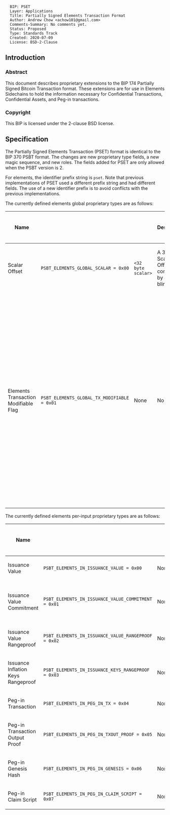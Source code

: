 <pre>
  BIP: PSET
  Layer: Applications
  Title: Partially Signed Elements Transaction Format
  Author: Andrew Chow <achow101@gmail.com>
  Comments-Summary: No comments yet.
  Status: Proposed
  Type: Standards Track
  Created: 2020-07-09
  License: BSD-2-Clause
</pre>

==Introduction==

===Abstract===

This document describes proprietary extensions to the BIP 174 Partially Signed Bitcoin Transaction format.
These extensions are for use in Elements Sidechains to hold the information necessary for
Confidential Transactions, Confidential Assets, and Peg-in transactions.

===Copyright===

This BIP is licensed under the 2-clause BSD license.

==Specification==

The Partially Signed Elements Transaction (PSET) format is identical to the BIP 370 PSBT format.
The changes are new proprietary type fields, a new magic sequence, and new roles.
The fields added for PSET are only allowed when the PSBT version is 2.

For elements, the identifier prefix string is <tt>pset</tt>.
Note that previous implementations of PSET used a different prefix string and had different fields.
The use of a new identifier prefix is to avoid conflicts with the previous implementations.

The currently defined elements global proprietary types are as follows:

{|
! Name
! <tt><keytype></tt>
! <tt><keydata></tt>
! <tt><keydata></tt> Description
! <tt><valuedata></tt>
! <tt><valuedata></tt> Description
! Versions Requiring Inclusion
! Versions Requiring Exclusion
! Versions Allowing Inclusion
|-
| Scalar Offset
| <tt>PSBT_ELEMENTS_GLOBAL_SCALAR = 0x00</tt>
| <tt><32 byte scalar></tt>
| A 32 byte Scalar Offset computed by a blinder.
| None
| No value. The value must have a length of zero.
|
| 0
| 2
|-
| Elements Transaction Modifiable Flag
| <tt>PSBT_ELEMENTS_GLOBAL_TX_MODIFIABLE = 0x01</tt>
| None
| No key data
| <tt><8-bit uint></tt>
| An 8 bit little endian unsigned integer as a bitfield for various elements specific transaction modification flags. Bit 0 is the PSET Blinded flag and it is set to 1 to indicate that the PSET has not been blinded yet. Once all confidential values, rangeproofs, and asset surjection proofs have been attached to the PSET, it must be set to 0.
|
| 0
| 2
|}

The currently defined elements per-input proprietary types are as follows:

{|
! Name
! <tt><keytype></tt>
! <tt><keydata></tt>
! <tt><keydata></tt> Description
! <tt><valuedata></tt>
! <tt><valuedata></tt> Description
! Versions Requiring Inclusion
! Versions Requiring Exclusion
! Versions Allowing Inclusion
|-
| Issuance Value
| <tt>PSBT_ELEMENTS_IN_ISSUANCE_VALUE = 0x00</tt>
| None
| No key data
| <tt><64-bit int></tt>
| The explicit little endian 64-bit integer for the value of this issuance.
|
| 0
| 2
|-
| Issuance Value Commitment
| <tt>PSBT_ELEMENTS_IN_ISSUANCE_VALUE_COMMITMENT = 0x01</tt>
| None
| No key data
| <tt><33 byte commitment></tt>
| The 33 byte Value Commitment. If provided, either <tt>PSBT_ELEMENTS_IN_ISSUANCE_VALUE</tt> must be removed, or <tt>PSBT_ELEMENTS_IN_ISSUANCE_BLIND_VALUE_PROOF</tt> must be provided too.
|
| 0
| 2
|-
| Issuance Value Rangeproof
| <tt>PSBT_ELEMENTS_IN_ISSUANCE_VALUE_RANGEPROOF = 0x02</tt>
| None
| No key data
| <tt><rangeproof></tt>
| The rangeproof
|
| 0
| 2
|-
| Issuance Inflation Keys Rangeproof
| <tt>PSBT_ELEMENTS_IN_ISSUANCE_KEYS_RANGEPROOF = 0x03</tt>
| None
| No key data
| <tt><rangeproof></tt>
| The rangeproof
|
| 0
| 2
|-
| Peg-in Transaction
| <tt>PSBT_ELEMENTS_IN_PEG_IN_TX = 0x04</tt>
| None
| No key data
| <tt><tx></tt>
| The Peg-in Transaction serialized without witnesses.
|
| 0
| 2
|-
| Peg-in Transaction Output Proof
| <tt>PSBT_ELEMENTS_IN_PEG_IN_TXOUT_PROOF = 0x05</tt>
| None
| No key data
| <tt><txoutproof></tt>
| The transaction output proof for the Peg-in Transaction.
|
| 0
| 2
|-
| Peg-in Genesis Hash
| <tt>PSBT_ELEMENTS_IN_PEG_IN_GENESIS = 0x06</tt>
| None
| No key data
| <tt><hash></tt>
| The 32 byte genesis hash for the Peg-in Transaction.
|
| 0
| 2
|-
| Peg-in Claim Script
| <tt>PSBT_ELEMENTS_IN_PEG_IN_CLAIM_SCRIPT = 0x07</tt>
| None
| No key data
| <tt><script></tt>
| The claim script for the Peg-in Transaction.
|
| 0
| 2
|-
| Peg-in Value
| <tt>PSBT_ELEMENTS_IN_PEG_IN_VALUE = 0x08</tt>
| None
| No key data
| <tt><64-bit int></tt>
| The little endian 64-bit value of the peg-in for the Peg-in Transaction.
|
| 0
| 2
|-
| Peg-in Witness
| <tt>PSBT_ELEMENTS_IN_PEG_IN_WITNESS = 0x09</tt>
| None
| No key data
| <tt><script></tt>
| The Peg-in witness for the Peg-in Transaction.
|
| 0
| 2
|-
| Issuance Inflation Keys Amount
| <tt>PSBT_ELEMENTS_IN_ISSUANCE_INFLATION_KEYS = 0x0a</tt>
| None
| No key data
| <tt><64-bit int></tt>
| The value for the inflation keys output to set in this issuance.
|
| 0
| 2
|-
| Issuance Inflation Keys Amount Commitment
| <tt>PSBT_ELEMENTS_IN_ISSUANCE_INFLATION_KEYS_COMMITMENT = 0x0b</tt>
| None
| No key data
| <tt><33 byte commitment></tt>
| The 33 byte commitment to the inflation keys output value in this issuance. If provided, either <tt>PSBT_ELEMENTS_IN_ISSUANCE_INFLATION_KEYS</tt> must be removed or <tt>PSBT_ELEMENTS_IN_ISSUANCE_BLIND_INFLATION_KEYS_PROOF</tt> must be provided too.
|
| 0
| 2
|-
| Issuance Blinding Nonce
| <tt>PSBT_ELEMENTS_IN_ISSUANCE_BLINDING_NONCE = 0x0c</tt>
| None
| No key data
| <tt><32 byte blinding nonce</tt>
| The 32 byte asset blinding nonce. For new assets, must be 0. For reissuances, this is a revelation of the blinding factor for the input.
|
| 0
| 2
|-
| Issuance Asset Entropy
| <tt>PSBT_ELEMENTS_IN_ISSUANCE_ASSET_ENTROPY = 0x0d</tt>
| None
| No key data
| <tt><32 byte entropy></tt>
| The 32 byte asset entropy. For new issuances, an arbitrary and optional 32 bytes of no consensus meaning combined used as additional entropy in the asset tag calculation. For reissuances, the original, final entropy used for the asset tag calculation.
|
| 0
| 2
|-
| UTXO Rangeproof
| <tt>PSBT_ELEMENTS_IN_UTXO_RANGEPROOF = 0x0e</tt>
| None
| No key data
| <tt><rangeproof></tt>
| The rangeproof for the UTXO for this input. This rangeproof is found in the output witness data for the transaction and thus is not included as part of either of the UTXOs (as witness data is not included in either case). However the rangeproof is needed in order for stateless blinders to learn the blinding factors for the UTXOs that they are involved in.
|
| 0
| 2
|-
| Issuance Blind Value Proof
| <tt>PSBT_ELEMENTS_IN_ISSUANCE_BLIND_VALUE_PROOF = 0x0f</tt>
| None
| No key data
| <tt><rangeproof></tt>
| An explicit value rangeproof that proves that the value commitment in <tt>PSBT_ELEMENTS_IN_ISSUANCE_VALUE_COMMITMENT</tt> matches the explicit value in <tt>PSBT_ELEMENTS_IN_ISSUANCE_VALUE</tt>. If provided, <tt>PSBT_ELEMENTS_IN_ISSUANCE_VALUE_COMMITMENT</tt> must be provided too.
|
| 0
| 2
|-
| Issuance Inflation Keys Blind Value Proof
| <tt>PSBT_ELEMENTS_IN_ISSUANCE_BLIND_INFLATION_KEYS_PROOF = 0x10</tt>
| None
| No key data
| <tt><rangeproof></tt>
| An explicit value rangeproof that proves that the value commitment in <tt>PSBT_ELEMENTS_IN_ISSUANCE_INFLATION_KEYS_COMMITMENT</tt> matches the explicit value in <tt>PSBT_ELEMENTS_IN_ISSUANCE_INFLATION_KEYS</tt>. If provided, <tt>PSBT_ELEMENTS_IN_ISSUANCE_INFLATION_KEYS_COMMITMENT</tt> must be provided too.
|
| 0
| 2
|}

The currently defined elements per-output proprietary types are as follows:

{|
! Name
! <tt><keytype></tt>
! <tt><keydata></tt>
! <tt><keydata></tt> Description
! <tt><valuedata></tt>
! <tt><valuedata></tt> Description
! Versions Requiring Inclusion
! Versions Requiring Exclusion
! Versions Allowing Inclusion
|-
| Value Commitment
| <tt>PSBT_ELEMENTS_OUT_VALUE_COMMITMENT = 0x01</tt>
| None
| No key data
| <tt><33 byte commitment></tt>
| The 33 byte Value Commitment for this output. If provided, either <tt>PSBT_OUT_VALUE</tt> must be removed or <tt>PSBT_ELEMENTS_OUT_BLIND_VALUE_PROOF</tt> must be provided too.
|
| 0
| 2
|-
| Asset Tag
| <tt>PSBT_ELEMENTS_OUT_ASSET = 0x02</tt>
| None
| No key data
| <tt><32 byte asset tag></tt>
| The explicit 32 byte asset tag for this output.
|
| 0
| 2
|-
| Asset Commitment
| <tt>PSBT_ELEMENTS_OUT_ASSET_COMMITMENT = 0x03</tt>
| None
| No key data
| <tt><33 byte commitment></tt>
| The 33 byte Asset Commitment for this output. If provided, either <tt>PSBT_ELEMENTS_OUT_ASSET</tt> must be removed or <tt>PSBT_ELEMENTS_OUT_BLIND_ASSET_PROOF</tt> must be provided too.
|
| 0
| 2
|-
| Value Rangeproof
| <tt>PSBT_ELEMENTS_OUT_VALUE_RANGEPROOF = 0x04</tt>
| None
| No key data
| <tt><rangeproof></tt>
| The rangeproof for the value of this output.
|
| 0
| 2
|-
| Asset Surjection Proof
| <tt>PSBT_ELEMENTS_OUT_ASSET_SURJECTION_PROOF = 0x05</tt>
| None
| No key data
| <tt><asset surjection proof></tt>
| The asset surjection proof for this output's asset.
|
| 0
| 2
|-
| Blinding Pubkey
| <tt>PSBT_ELEMENTS_OUT_BLINDING_PUBKEY = 0x06</tt>
| None
| No key data
| <tt><pubkey></tt>
| The 33 byte blinding pubkey to be used when blinding this output.
|
| 0
| 2
|-
| Ephemeral ECDH Pubkey
| <tt>PSBT_ELEMENTS_OUT_ECDH_PUBKEY = 0x07</tt>
| None
| No key data
| <tt><pubkey></tt>
| The 33 byte ephemeral pubkey used for ECDH in the blinding of this output.
|
| 0
| 2
|-
| Blinder Index
| <tt>PSBT_ELEMENTS_OUT_BLINDER_INDEX = 0x08</tt>
| None
| No key data
| <tt><32 bit uint></tt>
| The unsigned 32-bit little endian integer index of the input whose owner should blind this output.
|
| 0
| 2
|-
| Blind Value Proof
| <tt>PSBT_ELEMENTS_OUT_BLIND_VALUE_PROOF = 0x09</tt>
| None
| No key data
| <tt><rangeproof></tt>
| An explicit value rangeproof that proves that the value commitment in <tt>PSBT_ELEMENTS_OUT_VALUE_COMMITMENT</tt> matches the explicit value in <tt>PSBT_OUT_VALUE</tt>. If provided, <tt>PSBT_ELEMENTS_OUT_VALUE_COMMITMENT</tt> must be provided too.
|
| 0
| 2|-
| Blind Asset Proof
| <tt>PSBT_ELEMENTS_OUT_BLIND_ASSET_PROOF = 0x0a</tt>
| None
| No key data
| <tt><proof></tt>
| An asset surjection proof with this output's asset as the only asset in the input set in order to prove that the asset commitment in <tt>PSBT_ELEMENTS_OUT_ASSET_COMMITMENT</tt> matches the explicit asset in <tt>PSBT_ELEMENTS_OUT_ASSET</tt>. If provided, <tt>PSBT_ELEMENTS_OUT_ASSET_COMMITMENT</tt> must be provided too.
|
| 0
| 2
|}

The PSET Magic Bytes are <tt>0x70736574</tt>

===Handling Duplicated Keys===

For all Elements PSBT proprietary fields, PSETs cannot be combined when there are duplicate fields except in the case where those fields are identical.

==Roles==

Using the transaction format involves many different responsibilities. Multiple responsibilities can be handled by a single entity,
but each responsibility is specialized in what it should be capable of doing.
Some roles are shared with BIP 174 PSBT and have expanded responsibilities.

===Creator===

The Creator creates a new PSET in the same way that BIP 370 Creators operate.

For any output which is going to be blinded, the Creator must add the blinding pubkey in the <tt>PSBT_ELEMENTS_OUT_BLINDING_PUBKEY</tt> field.

If any input is blinded, at least one of the outputs must also be blinded, i.e. it must have a <tt>PSBT_ELEMENTS_OUT_BLINDING_PUBKEY</tt>.
Such an output can be a 0 value OP_RETURN output.
Because blinding must occur, the Creator must set Bit 0 of <tt>PSBT_ELEMENTS_GLOBAL_TX_MODIFIABLE</tt> to indicate that blinding must be done prior to signing.

The Creator decides whether and which inputs are issuance inputs.
For those inputs, the fields <tt>PSBT_ELEMENTS_IN_ISSUANCE_BLINDING_NONCE</tt> and <tt>PSBT_ELEMENTS_IN_ISSUANCE_ASSET_ENTROPY</tt> are set.
Such inputs must also have the issuance flag set in the outpoint of the input.
The amount is added to the PSET input as <tt>PSBT_ELEMENTS_IN_ISSUANCE_VALUE</tt> and the amount for the issuance inflation keys output as <tt>PSBT_ELEMENTS_IN_ISSUANCE_INFLATION_KEYS</tt>.

The Creator decides whether and which inputs are Peg-in inputs.
Peg-in inputs must have the Peg-in flag set in their outpoints.

===Updater===

The Updater must only accept a PSET.
The Updater adds information to the PSET that it has access to. If it has the UTXO for an input, it should add it to the PSET.
Such UTXOs must contain all commitments if they are present.
Furthermore, the Updater must add the UTXO rangeproof if it is present.
The Updater should also add redeemScripts, witnessScripts, and BIP 32 derivation paths to the input and output data if it knows them.

For Peg-in inputs, if available, the updater should add the Peg-in transaction, the txout proof, the genesis hash, and the claim script.

A single entity is likely to be both a Creator and Updater.

===Blinder===

PSET requires a role not present in PSBT, the Blinder. Blinders are similar to Signers and own inputs.
The Blinder adds the blinding data to a transaction.

For issuance inputs that belong to the Blinder, the Blinder should generate a random blinding factor and create a value commitment for the issuance value.
It will then add the value commitment in the <tt>PSBT_ELEMENTS_IN_ISSUANCE_VALUE_COMMITMENT</tt>.
The blinder will also add the issuance value rangeproof and the issuance keys rangeproof in their respective fields.
The blinder will also add the issuance blind value and issuance keys blind value proofs in their respective fields.
For ease of identifying the blinder for an issuance, the input the issuance is attached to must belong to the blinder for the issuance.

For the Blinder's outputs that are to be blinded (i.e. they have a blinding pubkey), the Blinder will create value and asset commitments and put them in their respective fields.
The Blinder will create the Value Rangeproof and Asset Surjection Proof and put them in their respective fields.
The Blinder will create the blind value and blind asset proofs and put them in their respective fields.
It will also add the ephemeral pubkey used for ECDH of the nonce for the rangeproof to the <tt>PSBT_ELEMENTS_OUT_ECDH_PUBKEY</tt> field.

The blinder will then compute a scalar offset that will be added as a <tt>PSBT_ELEMENTS_GLOBAL_SCALAR</tt>.
For each input and output owned/blinded by this blinder, the following formula is computed:
<tt> asset_blinding_factor * amount + amount_blinding_factor (mod n)</tt>.
The scalars for the inputs are summed, and then that sum is subtracted from the sum of the scalars for the outputs.
The result is the scalar offset added as a <tt>PSBT_ELEMENTS_GLOBAL_SCALAR</tt>.

The Blinder can identify which outputs it should blind by checking the <tt>PSBT_ELEMENTS_OUT_BLINDER_INDEX</tt>.
Using that index, the Blinder should inspect the input at that same index.
If that input belongs to the Blinder, then the output is to be blinded by it.

For the Blinder who blinds the last output to be blinded, it will generate uniformly random asset and value blinding factors as normal.
It will then compute a final scalar offset.
Then it will subtract all of the scalar offsets from the value blinding factor for the last output and the result is the value blinding factor to be used for that last output.
The creation of the commitments, proofs, and other fields proceeds as usual.
Once all outputs are blinded, all <tt>PSBT_ELEMENTS_GLOBAL_SCALAR</tt> fields must be removed from the PSET.

A single entity is likely to be a Creator, Updater, and Blinder.

===Signer===

In addition to the BIP 370 PSBT Signer behavior, PSET specifies some additional constraints.
Before signing, the Signer must check whether blinding is complete. If any output contains a blinding pubkey but no commitments or proofs, then it must not sign.

===Combiner===

In addition to the BIP 370 PSBT Combiner behavior, PSET specifies some additional constraints.
For all PSET output fields, the combiner must fail to combine if these fields are not identical.
If the PSETs to be combined have incomplete blinded outputs but the combined result would only complete blinded outputs, then the Combiner must fail unless it is also a Blinder and can reblind its outputs.

===Input Finalizer===

In addition to the BIP 370 PSBT Input Finalizer behavior, PSET specifies some additional constraints.
The Input Finalizer should also create the Peg-in witness.

===Transaction Extractor===

In addition to the BIP 370 PSBT Transaction Extractor behavior, PSET specifies some additional constraints.
The Transaction Extractor also places the commitments, proofs, and other elements data in their correct place in the transaction.

==Test Vectors==

TBD

==Rationale==

<references/>

==Reference implementation==

The reference implementation of the PSET format is available at https://github.com/achow101/elements/tree/pset.
